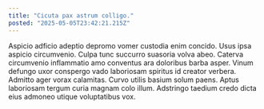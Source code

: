 ```yaml
---
title: "Cicuta pax astrum colligo."
posted: "2025-05-05T23:42:21.215Z"
---
```


Aspicio adficio adeptio depromo vomer custodia enim concido. Usus ipsa aspicio circumvenio. Culpa tunc succurro suasoria volva abeo.
Caterva circumvenio inflammatio amo conventus ara doloribus barba asper. Vinum defungo uxor conspergo vado laboriosam spiritus id creator verbera. Admitto ager vorax calamitas.
Curvo utilis basium solum paens. Aptus laboriosam tergum curia magnam colo illum. Adstringo taedium credo dicta eius admoneo utique voluptatibus vox.
